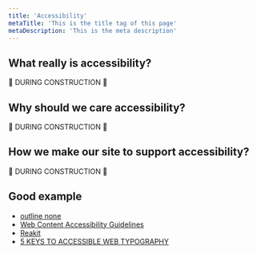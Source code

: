 ```yaml
---
title: 'Accessibility'
metaTitle: 'This is the title tag of this page'
metaDescription: 'This is the meta description'
---
```


## What really is accessibility?

🚧 DURING CONSTRUCTION 🚧

## Why should we care accessibility?

🚧 DURING CONSTRUCTION 🚧

## How we make our site to support accessibility?

🚧 DURING CONSTRUCTION 🚧

## Good example

- [outline none](http://www.outlinenone.com)
- [Web Content Accessibility Guidelines](https://www.w3.org/TR/WCAG21/)
- [Reakit](https://reakit.io/)
- [5 KEYS TO ACCESSIBLE WEB TYPOGRAPHY](https://betterwebtype.com/articles/2019/06/16/5-keys-to-accessible-web-typography/)
